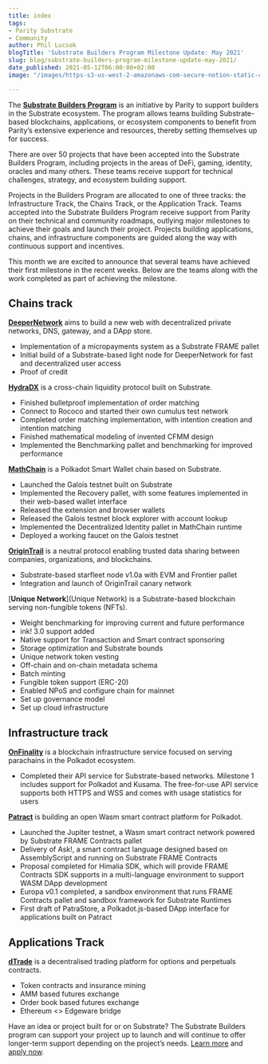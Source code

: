 ```yaml
---
title: index
tags:
- Parity Substrate
- Community
author: Phil Lucsok
blogTitle: 'Substrate Builders Program Milestone Update: May 2021'
slug: blog/substrate-builders-program-milestone-update-may-2021/
date_published: 2021-05-12T06:00:00+02:00
image: "/images/https-s3-us-west-2-amazonaws-com-secure-notion-static-com-99f1da09-305b-4be1-8fc3-5d9a48717296-sbp_blog-25.png"

---
```

The [**Substrate Builders Program**](https://www.substrate.io/builders-program/) is an initiative by Parity to support builders in the Substrate ecosystem. The program allows teams building Substrate-based blockchains, applications, or ecosystem components to benefit from Parity’s extensive experience and resources, thereby setting themselves up for success.

There are over 50 projects that have been accepted into the Substrate Builders Program, including projects in the areas of DeFi, gaming, identity, oracles and many others. These teams receive support for technical challenges, strategy, and ecosystem building support.

Projects in the Builders Program are allocated to one of three tracks: the Infrastructure Track, the Chains Track, or the Application Track. Teams accepted into the Substrate Builders Program receive support from Parity on their technical and community roadmaps, outlying major milestones to achieve their goals and launch their project. Projects building applications, chains, and infrastructure components are guided along the way with continuous support and incentives.

This month we are excited to announce that several teams have achieved their first milestone in the recent weeks. Below are the teams along with the work completed as part of achieving the milestone.

## Chains track

[**DeeperNetwork**](https://deeper.network/) aims to build a new web with decentralized private networks, DNS, gateway, and a DApp store.

* Implementation of a micropayments system as a Substrate FRAME pallet
* Initial build of a Substrate-based light node for DeeperNetwork for fast and decentralized user access
* Proof of credit

[**HydraDX**](https://hydradx.io/) is a cross-chain liquidity protocol built on Substrate.

* Finished bulletproof implementation of order matching
* Connect to Rococo and started their own cumulus test network
* Completed order matching implementation, with intention creation and intention matching
* Finished mathematical modeling of invented CFMM design
* Implemented the Benchmarking pallet and benchmarking for improved performance

[**MathChain**](https://mathchain.org/en/) is a Polkadot Smart Wallet chain based on Substrate.

* Launched the Galois testnet built on Substrate
* Implemented the Recovery pallet, with some features implemented in their web-based wallet interface
* Released the extension and browser wallets
* Released the Galois testnet block explorer with account lookup
* Implemented the Decentralized Identity pallet in MathChain runtime
* Deployed a working faucet on the Galois testnet

[**OriginTrail**](https://origintrail.io/) is a neutral protocol enabling trusted data sharing between companies, organizations, and blockchains.

* Substrate-based starfleet node v1.0a with EVM and Frontier pallet
* Integration and launch of OriginTrail canary network

[**Unique Network**](Unique Network) is a Substrate-based blockchain serving non-fungible tokens (NFTs).

* Weight benchmarking for improving current and future performance
* ink! 3.0 support added
* Native support for Transaction and Smart contract sponsoring
* Storage optimization and Substrate bounds
* Unique network token vesting
* Off-chain and on-chain metadata schema
* Batch minting
* Fungible token support (ERC-20)
* Enabled NPoS and configure chain for mainnet
* Set up governance model
* Set up cloud infrastructure

## Infrastructure track

[**OnFinality**](https://www.onfinality.io/) is a blockchain infrastructure service focused on serving parachains in the Polkadot ecosystem.

* Completed their API service for Substrate-based networks. Milestone 1 includes support for Polkadot and Kusama. The free-for-use API service supports both HTTPS and WSS and comes with usage statistics for users

[**Patract**](https://patract.io/) is building an open Wasm smart contract platform for Polkadot.

* Launched the Jupiter testnet, a Wasm smart contract network powered by Substrate FRAME Contracts pallet
* Delivery of Ask!, a smart contract language designed based on AssemblyScript and running on Substrate FRAME Contracts
* Proposal completed for Himalia SDK, which will provide FRAME Contracts SDK supports in a multi-language environment to support WASM DApp development
* Europa v0.1 completed, a sandbox environment that runs FRAME Contracts pallet and sandbox framework for Substrate Runtimes
* First draft of PatraStore, a Polkadot.js-based DApp interface for applications built on Patract

## Applications Track

[**dTrade**](https://dtrade.org/) is a decentralised trading platform for options and perpetuals contracts.

* Token contracts and insurance mining
* AMM based futures exchange
* Order book based futures exchange
* Ethereum <> Edgeware bridge

Have an idea or project built for or on Substrate? The Substrate Builders program can support your project up to launch and will continue to offer longer-term support depending on the project’s needs. [Learn more](https://www.substrate.io/builders-program/) and [apply now](https://docs.google.com/forms/d/e/1FAIpQLSfEYJE3X0RQs3Kucqthe4D8zyUcV1yEvyIw98L2X9_78b4BVA/viewform).